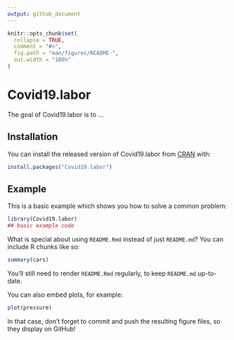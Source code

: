 ```yaml
---
output: github_document
---
```


<!-- README.md is generated from README.Rmd. Please edit that file -->

```r
knitr::opts_chunk$set(
  collapse = TRUE,
  comment = "#>",
  fig.path = "man/figures/README-",
  out.width = "100%"
)
```

# Covid19.labor

<!-- badges: start -->
<!-- badges: end -->

The goal of Covid19.labor is to ...

## Installation

You can install the released version of Covid19.labor from [CRAN](https://CRAN.R-project.org) with:

``` r
install.packages("Covid19.labor")
```

## Example

This is a basic example which shows you how to solve a common problem:

```r
library(Covid19.labor)
## basic example code
```

What is special about using `README.Rmd` instead of just `README.md`? You can include R chunks like so:

```r
summary(cars)
```

You'll still need to render `README.Rmd` regularly, to keep `README.md` up-to-date.

You can also embed plots, for example:

```r
plot(pressure)
```

In that case, don't forget to commit and push the resulting figure files, so they display on GitHub!
